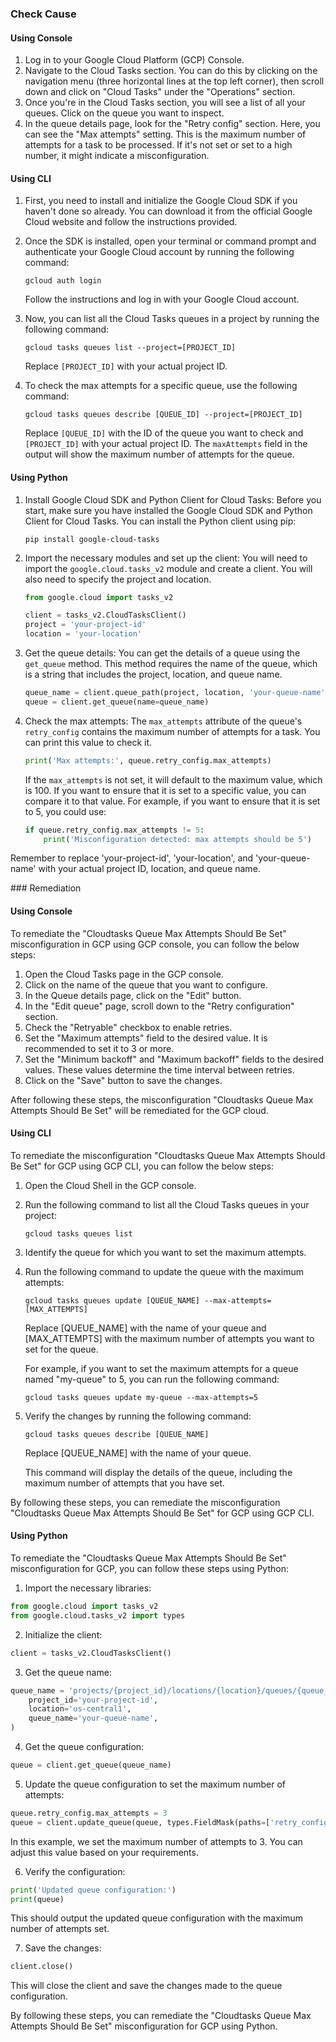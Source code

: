 

<Tabs><Tab title='Cause'>
### Check Cause

#### Using Console

1. Log in to your Google Cloud Platform (GCP) Console.
2. Navigate to the Cloud Tasks section. You can do this by clicking on the navigation menu (three horizontal lines at the top left corner), then scroll down and click on "Cloud Tasks" under the "Operations" section.
3. Once you're in the Cloud Tasks section, you will see a list of all your queues. Click on the queue you want to inspect.
4. In the queue details page, look for the "Retry config" section. Here, you can see the "Max attempts" setting. This is the maximum number of attempts for a task to be processed. If it's not set or set to a high number, it might indicate a misconfiguration.

#### Using CLI

1. First, you need to install and initialize the Google Cloud SDK if you haven't done so already. You can download it from the official Google Cloud website and follow the instructions provided.

2. Once the SDK is installed, open your terminal or command prompt and authenticate your Google Cloud account by running the following command:
   ```
   gcloud auth login
   ```
   Follow the instructions and log in with your Google Cloud account.

3. Now, you can list all the Cloud Tasks queues in a project by running the following command:
   ```
   gcloud tasks queues list --project=[PROJECT_ID]
   ```
   Replace `[PROJECT_ID]` with your actual project ID.

4. To check the max attempts for a specific queue, use the following command:
   ```
   gcloud tasks queues describe [QUEUE_ID] --project=[PROJECT_ID]
   ```
   Replace `[QUEUE_ID]` with the ID of the queue you want to check and `[PROJECT_ID]` with your actual project ID. The `maxAttempts` field in the output will show the maximum number of attempts for the queue.

#### Using Python

1. Install Google Cloud SDK and Python Client for Cloud Tasks: Before you start, make sure you have installed the Google Cloud SDK and Python Client for Cloud Tasks. You can install the Python client using pip:

   ```
   pip install google-cloud-tasks
   ```

2. Import the necessary modules and set up the client: You will need to import the `google.cloud.tasks_v2` module and create a client. You will also need to specify the project and location.

   ```python
   from google.cloud import tasks_v2

   client = tasks_v2.CloudTasksClient()
   project = 'your-project-id'
   location = 'your-location'
   ```

3. Get the queue details: You can get the details of a queue using the `get_queue` method. This method requires the name of the queue, which is a string that includes the project, location, and queue name.

   ```python
   queue_name = client.queue_path(project, location, 'your-queue-name')
   queue = client.get_queue(name=queue_name)
   ```

4. Check the max attempts: The `max_attempts` attribute of the queue's `retry_config` contains the maximum number of attempts for a task. You can print this value to check it.

   ```python
   print('Max attempts:', queue.retry_config.max_attempts)
   ```

   If the `max_attempts` is not set, it will default to the maximum value, which is 100. If you want to ensure that it is set to a specific value, you can compare it to that value. For example, if you want to ensure that it is set to 5, you could use:

   ```python
   if queue.retry_config.max_attempts != 5:
       print('Misconfiguration detected: max attempts should be 5')
   ```

Remember to replace 'your-project-id', 'your-location', and 'your-queue-name' with your actual project ID, location, and queue name.

</Tab>

<Tab title='Remediation'>
### Remediation

#### Using Console

To remediate the "Cloudtasks Queue Max Attempts Should Be Set" misconfiguration in GCP using GCP console, you can follow the below steps:

1. Open the Cloud Tasks page in the GCP console.
2. Click on the name of the queue that you want to configure.
3. In the Queue details page, click on the "Edit" button.
4. In the "Edit queue" page, scroll down to the "Retry configuration" section.
5. Check the "Retryable" checkbox to enable retries.
6. Set the "Maximum attempts" field to the desired value. It is recommended to set it to 3 or more.
7. Set the "Minimum backoff" and "Maximum backoff" fields to the desired values. These values determine the time interval between retries.
8. Click on the "Save" button to save the changes.

After following these steps, the misconfiguration "Cloudtasks Queue Max Attempts Should Be Set" will be remediated for the GCP cloud.

#### Using CLI

To remediate the misconfiguration "Cloudtasks Queue Max Attempts Should Be Set" for GCP using GCP CLI, you can follow the below steps:

1. Open the Cloud Shell in the GCP console.

2. Run the following command to list all the Cloud Tasks queues in your project:
   
   ```
   gcloud tasks queues list
   ```

3. Identify the queue for which you want to set the maximum attempts.

4. Run the following command to update the queue with the maximum attempts:

   ```
   gcloud tasks queues update [QUEUE_NAME] --max-attempts=[MAX_ATTEMPTS]
   ```

   Replace [QUEUE_NAME] with the name of your queue and [MAX_ATTEMPTS] with the maximum number of attempts you want to set for the queue.

   For example, if you want to set the maximum attempts for a queue named "my-queue" to 5, you can run the following command:

   ```
   gcloud tasks queues update my-queue --max-attempts=5
   ```

5. Verify the changes by running the following command:

   ```
   gcloud tasks queues describe [QUEUE_NAME]
   ```

   Replace [QUEUE_NAME] with the name of your queue.

   This command will display the details of the queue, including the maximum number of attempts that you have set.

By following these steps, you can remediate the misconfiguration "Cloudtasks Queue Max Attempts Should Be Set" for GCP using GCP CLI.

#### Using Python

To remediate the "Cloudtasks Queue Max Attempts Should Be Set" misconfiguration for GCP, you can follow these steps using Python:

1. Import the necessary libraries:

```python
from google.cloud import tasks_v2
from google.cloud.tasks_v2 import types
```

2. Initialize the client:

```python
client = tasks_v2.CloudTasksClient()
```

3. Get the queue name:

```python
queue_name = 'projects/{project_id}/locations/{location}/queues/{queue_name}'.format(
    project_id='your-project-id',
    location='us-central1',
    queue_name='your-queue-name',
)
```

4. Get the queue configuration:

```python
queue = client.get_queue(queue_name)
```

5. Update the queue configuration to set the maximum number of attempts:

```python
queue.retry_config.max_attempts = 3
queue = client.update_queue(queue, types.FieldMask(paths=['retry_config']))
```

In this example, we set the maximum number of attempts to 3. You can adjust this value based on your requirements.

6. Verify the configuration:

```python
print('Updated queue configuration:')
print(queue)
```

This should output the updated queue configuration with the maximum number of attempts set.

7. Save the changes:

```python
client.close()
```

This will close the client and save the changes made to the queue configuration.

By following these steps, you can remediate the "Cloudtasks Queue Max Attempts Should Be Set" misconfiguration for GCP using Python.


</Tab>
</Tabs>
